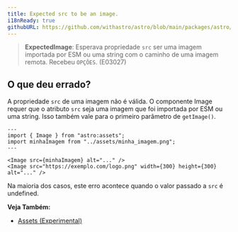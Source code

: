 ```yaml
---
title: Expected src to be an image.
i18nReady: true
githubURL: https://github.com/withastro/astro/blob/main/packages/astro/src/core/errors/errors-data.ts
---
```


> **ExpectedImage**: Esperava propriedade `src` ser uma imagem importada por ESM ou uma string com o caminho de uma imagem remota. Recebeu `OPÇÕES`. (E03027)

## O que deu errado?

A propriedade `src` de uma imagem não é válida. O componente Image requer que o atributo `src` seja uma imagem que foi importada por ESM ou uma string. Isso também vale para o primeiro parâmetro de `getImage()`.

```astro
---
import { Image } from "astro:assets";
import minhaImagem from "../assets/minha_imagem.png";
---

<Image src={minhaImagem} alt="..." />
<Image src="https://exemplo.com/logo.png" width={300} height={300} alt="..." />
```

Na maioria dos casos, este erro acontece quando o valor passado a `src` é undefined.

**Veja Também:**
-  [Assets (Experimental)](/pt-br/guides/assets/)


